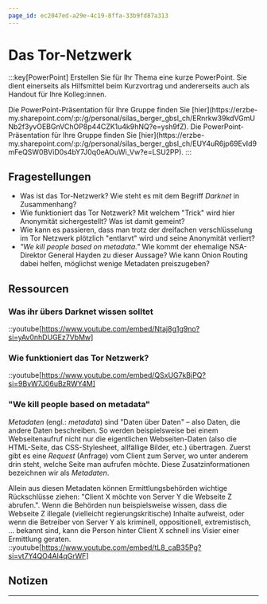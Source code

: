 ```yaml
---
page_id: ec2047ed-a29e-4c19-8ffa-33b9fd87a313
---
```



# Das Tor-Netzwerk
:::key[PowerPoint]
Erstellen Sie für Ihr Thema eine kurze PowerPoint. Sie dient einerseits als Hilfsmittel beim Kurzvortrag und andererseits auch als Handout für Ihre Kolleg:innen.

<Restricted id='d94a7bf5-fbbe-41e0-90d8-5fd5a340f55f'>
  Die PowerPoint-Präsentation für Ihre Gruppe finden Sie [hier](https://erzbe-my.sharepoint.com/:p:/g/personal/silas_berger_gbsl_ch/ERnrkw39kdVGmUNb2f3yvOEBGnVChOP8p44CZK1u4k9hNQ?e=ysh9fZ).
</Restricted>

<Restricted id='52ca7b21-b894-406c-88fb-e3e82159764f'>
  Die PowerPoint-Präsentation für Ihre Gruppe finden Sie [hier](https://erzbe-my.sharepoint.com/:p:/g/personal/silas_berger_gbsl_ch/EUY4uR6jp69EvId9mFeQSW0BViD0s4bY7J0q0eAOuWi_Vw?e=LSU2PP).
</Restricted>
:::

## Fragestellungen
- Was ist das Tor-Netzwerk? Wie steht es mit dem Begriff _Darknet_ in Zusammenhang?
- Wie funktioniert das Tor Netzwerk? Mit welchem "Trick" wird hier Anonymität sichergestellt? Was ist damit gemeint?
- Wie kann es passieren, dass man trotz der dreifachen verschlüsselung im Tor Netzwerk plötzlich "entlarvt" wird und seine Anonymität verliert?
- _"We kill people based on metadata."_ Wie kommt der ehemalige NSA-Direktor General Hayden zu dieser Aussage? Wie kann Onion Routing dabei helfen, möglichst wenige Metadaten preiszugeben?

## Ressourcen
### Was ihr übers Darknet wissen solltet
::youtube[https://www.youtube.com/embed/Ntaj8g1g9no?si=yAv0nhDUGEz7VbMw]

### Wie funktioniert das Tor Netzwerk?
::youtube[https://www.youtube.com/embed/QSxUG7kBjPQ?si=9BvW7J06uBzRWY4M]

### "We kill people based on metadata"
_Metadaten_ (engl.: _metadata_) sind "Daten über Daten" – also Daten, die andere Daten beschreiben. So werden beispielsweise bei einem Webseitenaufruf nicht nur die eigentlichen Webseiten-Daten (also die HTML-Seite, das CSS-Stylesheet, allfällige Bilder, etc.) übertragen. Zuerst gibt es eine _Request_ (Anfrage) vom Client zum Server, wo unter anderem drin steht, welche Seite man aufrufen möchte. Diese Zusatzinformationen bezeichnen wir als _Metadaten_.

Allein aus diesen Metadaten können Ermittlungsbehörden wichtige Rückschlüsse ziehen: "Client X möchte von Server Y die Webseite Z abrufen.". Wenn die Behörden nun beispielsweise wissen, dass die Webseite Z illegale (vielleicht regierungskritische) Inhalte aufweist, oder wenn die Betreiber von Server Y als kriminell, oppositionell, extremistisch, … bekannt sind, kann die Person hinter Client X schnell ins Visier einer Ermittlung geraten.
::youtube[https://www.youtube.com/embed/tL8_caB35Pg?si=vt7Y4QO4Al4qGrWF]



## Notizen
<QuillV2 id='81eadcc2-af16-430d-a195-66e28c969723' />

---
